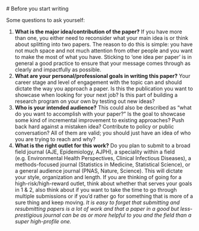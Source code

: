  # Before you start writing

Some questions to ask yourself:

1. **What is the major idea/contribution of the paper?** If you have more than one, you either need to reconsider what your main idea is or think about splitting into two papers. The reason to do this is simple: you have not much space and not much attention from other people and you want to make the most of what you have. Sticking to 'one idea per paper' is in general a good practice to ensure that your message comes through as clearly and impactfully as possible.
2. **What are your personal/professional goals in writing this paper?** Your career stage and level of engagement with the topic can and should dictate the way you approach a paper. Is this the publication you want to showcase when looking for your next job? Is this part of building a research program on your own by testing out new ideas? 
3. **Who is your intended audience?** This could also be described as "what do you want to accomplish with your paper?" Is the goal to showcase some kind of incremental improvement to existing approaches? Push back hard against a mistaken idea? Contribute to policy or public conversation? All of them are valid; you should just have an idea of who you are trying to reach and why?
4. **What is the right outlet for this work?** Do you plan to submit to a broad field journal (AJE, Epidemiology, AJPH), a speciality within a field (e.g. Environmental Health Perspectives, Clinical Infectious Diseases), a methods-focused journal (Statistics in Medicine, Statistical Science), or a general audience journal (PNAS, Nature, Science). This will dictate your style, organization and length. If you are thinking of going for a high-risk/high-reward outlet, think about whether that serves your goals in 1 & 2, also think about if you want to take the time to go through multiple submissions or if you'd rather go for something that is more of a sure thing and keep moving. *It is easy to forget that submitting and resubmitting papers is a lot of work and that a paper in a good but less-prestigious journal can be as or more helpful to you and the field than a super high-profile one.*
